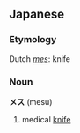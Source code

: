 ==Japanese==
===Etymology===
Dutch ''[[mes]]'': knife

===Noun===
'''メス''' (mesu)

# medical [[knife]]